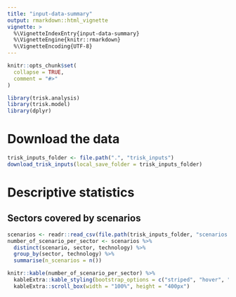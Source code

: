 ```yaml
---
title: "input-data-summary"
output: rmarkdown::html_vignette
vignette: >
  %\VignetteIndexEntry{input-data-summary}
  %\VignetteEngine{knitr::rmarkdown}
  %\VignetteEncoding{UTF-8}
---
```


```r
knitr::opts_chunk$set(
  collapse = TRUE,
  comment = "#>"
)
```

```r
library(trisk.analysis)
library(trisk.model)
library(dplyr)
```


# Download the data

```r
trisk_inputs_folder <- file.path(".", "trisk_inputs")
download_trisk_inputs(local_save_folder = trisk_inputs_folder)
```

# Descriptive statistics

## Sectors covered by scenarios 


```r
scenarios <- readr::read_csv(file.path(trisk_inputs_folder, "scenarios.csv"))
number_of_scenario_per_sector <- scenarios %>%
  distinct(scenario, sector, technology) %>%
  group_by(sector, technology) %>%
  summarise(n_scenarios = n())
```

```r
knitr::kable(number_of_scenario_per_sector) %>%
  kableExtra::kable_styling(bootstrap_options = c("striped", "hover", "condensed")) %>%
  kableExtra::scroll_box(width = "100%", height = "400px")
```